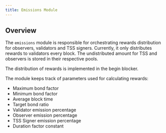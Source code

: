 ```yaml
---
title: Emissions Module
---
```


## Overview

The `emissions` module is responsible for orchestrating rewards distribution for
observers, validators and TSS signers. Currently, it only distributes rewards to
validators every block. The undistributed amount for TSS and observers is stored
in their respective pools.

The distribution of rewards is implemented in the begin blocker.

The module keeps track of parameters used for calculating rewards:

- Maximum bond factor
- Minimum bond factor
- Average block time
- Target bond ratio
- Validator emission percentage
- Observer emission percentage
- TSS Signer emission percentage
- Duration factor constant

